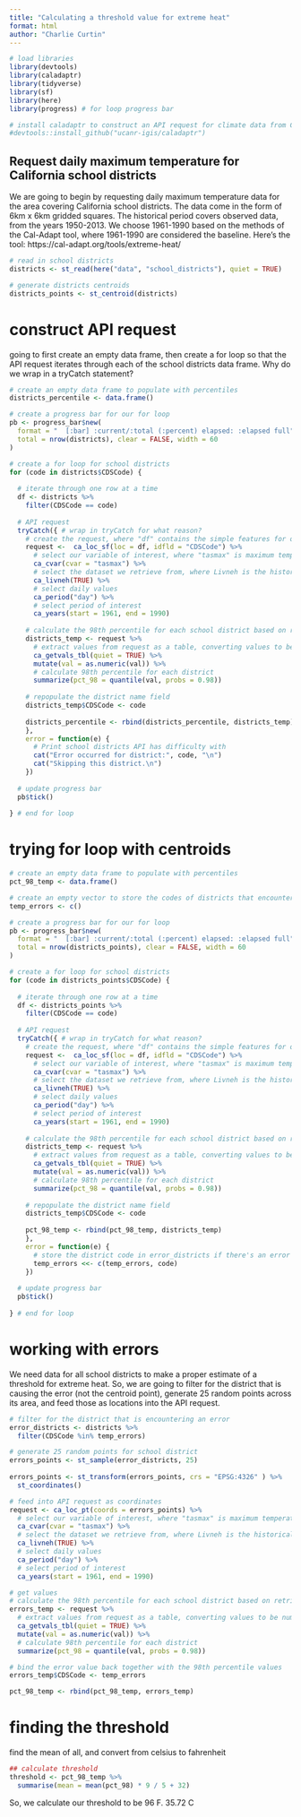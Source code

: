 ```yaml
---
title: "Calculating a threshold value for extreme heat"
format: html
author: "Charlie Curtin"
---
```


```r
# load libraries
library(devtools)
library(caladaptr)
library(tidyverse)
library(sf)
library(here)
library(progress) # for loop progress bar

# install caladaptr to construct an API request for climate data from Cal-Adapt
#devtools::install_github("ucanr-igis/caladaptr")
```

## Request daily maximum temperature for California school districts

We are going to begin by requesting daily maximum temperature data for the area covering California school districts. The data come in the form of 6km x 6km gridded squares. The historical period covers observed data, from the years 1950-2013. We choose 1961-1990 based on the methods of the Cal-Adapt tool, where 1961-1990 are considered the baseline. Here's the tool: https://cal-adapt.org/tools/extreme-heat/

```r
# read in school districts
districts <- st_read(here("data", "school_districts"), quiet = TRUE)

# generate districts centroids
districts_points <- st_centroid(districts)
```

# construct API request

going to first create an empty data frame, then create a for loop so that the API request iterates through each of the school districts data frame. Why do we wrap in a tryCatch statement?
```r
# create an empty data frame to populate with percentiles
districts_percentile <- data.frame()

# create a progress bar for our for loop
pb <- progress_bar$new(
  format = "  [:bar] :current/:total (:percent) elapsed: :elapsed full",
  total = nrow(districts), clear = FALSE, width = 60
)

# create a for loop for school districts
for (code in districts$CDSCode) {
   
  # iterate through one row at a time
  df <- districts %>% 
    filter(CDSCode == code)
  
  # API request
  tryCatch({ # wrap in tryCatch for what reason?
    # create the request, where "df" contains the simple features for our locations, and we use "CDSCode" as the unique identifier
    request <-  ca_loc_sf(loc = df, idfld = "CDSCode") %>% 
      # select our variable of interest, where "tasmax" is maximum temperature
      ca_cvar(cvar = "tasmax") %>% 
      # select the dataset we retrieve from, where Livneh is the historical climate observations
      ca_livneh(TRUE) %>% 
      # select daily values
      ca_period("day") %>% 
      # select period of interest
      ca_years(start = 1961, end = 1990)
    
    # calculate the 98th percentile for each school district based on retrieved data
    districts_temp <- request %>% 
      # extract values from request as a table, converting values to be numeric
      ca_getvals_tbl(quiet = TRUE) %>%
      mutate(val = as.numeric(val)) %>% 
      # calculate 98th percentile for each district
      summarize(pct_98 = quantile(val, probs = 0.98))
    
    # repopulate the district name field
    districts_temp$CDSCode <- code
    
    districts_percentile <- rbind(districts_percentile, districts_temp)
    },
    error = function(e) {
      # Print school districts API has difficulty with
      cat("Error occurred for district:", code, "\n")
      cat("Skipping this district.\n")
    })
  
  # update progress bar
  pb$tick()
  
} # end for loop
```

# trying for loop with centroids

```r
# create an empty data frame to populate with percentiles
pct_98_temp <- data.frame()

# create an empty vector to store the codes of districts that encounter an error
temp_errors <- c()

# create a progress bar for our for loop
pb <- progress_bar$new(
  format = "  [:bar] :current/:total (:percent) elapsed: :elapsed full",
  total = nrow(districts_points), clear = FALSE, width = 60
)

# create a for loop for school districts
for (code in districts_points$CDSCode) {
   
  # iterate through one row at a time
  df <- districts_points %>% 
    filter(CDSCode == code)
  
  # API request
  tryCatch({ # wrap in tryCatch for what reason?
    # create the request, where "df" contains the simple features for our locations, and we use "CDSCode" as the unique identifier
    request <-  ca_loc_sf(loc = df, idfld = "CDSCode") %>% 
      # select our variable of interest, where "tasmax" is maximum temperature
      ca_cvar(cvar = "tasmax") %>% 
      # select the dataset we retrieve from, where Livneh is the historical climate observations
      ca_livneh(TRUE) %>% 
      # select daily values
      ca_period("day") %>% 
      # select period of interest
      ca_years(start = 1961, end = 1990)
    
    # calculate the 98th percentile for each school district based on retrieved data
    districts_temp <- request %>% 
      # extract values from request as a table, converting values to be numeric
      ca_getvals_tbl(quiet = TRUE) %>%
      mutate(val = as.numeric(val)) %>% 
      # calculate 98th percentile for each district
      summarize(pct_98 = quantile(val, probs = 0.98))
    
    # repopulate the district name field
    districts_temp$CDSCode <- code
    
    pct_98_temp <- rbind(pct_98_temp, districts_temp)
    },
    error = function(e) {
      # store the district code in error_districts if there's an error
      temp_errors <<- c(temp_errors, code)
    })
  
  # update progress bar
  pb$tick()
  
} # end for loop
```

# working with errors

We need data for all school districts to make a proper estimate of a threshold for extreme heat. So, we are going to filter for the district that is causing the error (not the centroid point), generate 25 random points across its area, and feed those as locations into the API request.

```r
# filter for the district that is encountering an error
error_districts <- districts %>% 
  filter(CDSCode %in% temp_errors)

# generate 25 random points for school district
errors_points <- st_sample(error_districts, 25)
  
errors_points <- st_transform(errors_points, crs = "EPSG:4326" ) %>% 
  st_coordinates()

# feed into API request as coordinates
request <- ca_loc_pt(coords = errors_points) %>% 
  # select our variable of interest, where "tasmax" is maximum temperature
  ca_cvar(cvar = "tasmax") %>% 
  # select the dataset we retrieve from, where Livneh is the historical climate observations
  ca_livneh(TRUE) %>% 
  # select daily values
  ca_period("day") %>% 
  # select period of interest
  ca_years(start = 1961, end = 1990)

# get values
# calculate the 98th percentile for each school district based on retrieved data
errors_temp <- request %>% 
  # extract values from request as a table, converting values to be numeric
  ca_getvals_tbl(quiet = TRUE) %>%
  mutate(val = as.numeric(val)) %>% 
  # calculate 98th percentile for each district
  summarize(pct_98 = quantile(val, probs = 0.98))

# bind the error value back together with the 98th percentile values
errors_temp$CDSCode <- temp_errors

pct_98_temp <- rbind(pct_98_temp, errors_temp)
```

# finding the threshold

find the mean of all, and convert from celsius to fahrenheit

```r
## calculate threshold
threshold <- pct_98_temp %>% 
  summarise(mean = mean(pct_98) * 9 / 5 + 32)
```


So, we calculate our threshold to be 96 F. 35.72 C



